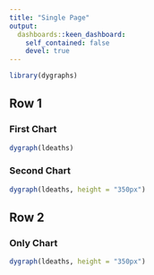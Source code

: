 ```yaml
---
title: "Single Page"
output: 
  dashboards::keen_dashboard: 
    self_contained: false
    devel: true
---
```


```r
library(dygraphs)
```

## Row 1

### First Chart

```r
dygraph(ldeaths)
```

### Second Chart

```r
dygraph(ldeaths, height = "350px")
```

## Row 2

### Only Chart

```r
dygraph(ldeaths, height = "350px")
```

